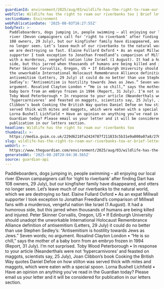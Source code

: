 ```yaml
---
guardianId: environment/2025/aug/03/wildlife-has-the-right-to-roam-our-riverbanks-too
webTitle: Wildlife has the right to roam our riverbanks too | Brief letters
sectionName: Environment
webPublicationDate: '2025-08-03T16:27:55Z'
bodyText: >-
  Paddleboarders, dogs jumping in, people swimming – all enjoying our local
  river (Devon campaigners call for ‘right to riverbank’ after finding Dart has
  108 owners, 29 July), but our kingfisher family have disappeared, and otters
  no longer seen. Let’s leave much of our riverbanks to the natural world, which
  we are destroying so fast. Elaine Fullard Oxford • As an expat Millwall
  supporter I took exception to Jonathan Freedland’s comparison of Millwall fans
  with a murderous, vengeful nation like Israel (1 August). It had a humorous
  side, but this jarred when thousands of humans are being killed and injured.
  Peter Skinner Corvallis, Oregon, US • If Edinburgh University should unadopt
  the unworkable International Holocaust Remembrance Alliance definition of
  antisemitism (Letters, 29 July) it could do no better than use Stephen
  Sedley’s: “Antisemitism is hostility towards Jews as Jews.” Seven words; no
  argument. Rosalind Clayton London • “He is so chill,” says the mother of a
  baby born from an embryo frozen in 1994 (Report, 31 July). I’m not surprised.
  Toby Wood Peterborough • In response to your article (Neanderthals were not
  ‘hypercarnivores’ and feasted on maggots, scientists say, 25 July), Joan
  Clibbon’s book Cooking the British Way quotes Daniel Defoe on how stilton was
  served thick with mites and maggots, which were eaten with a special spoon.
  Lorna Bushell Lichfield • Have an opinion on anything you’ve read in the
  Guardian today? Please email us your letter and it will be considered for
  publication in our letters section.
headline: Wildlife has the right to roam our riverbanks too
thumbnail: >-
  https://media.guim.co.uk/229d6218fa2424787f211833c5b31e9a000a07a8/276_0_4800_3840/500.jpg
slug: wildlife-has-the-right-to-roam-our-riverbanks-too-or-brief-letters
webUrl: >-
  https://www.theguardian.com/environment/2025/aug/03/wildlife-has-the-right-to-roam-our-riverbanks-too
generatedAt: '2025-08-28T20:04:30.565Z'
source: guardian-api
---
```

Paddleboarders, dogs jumping in, people swimming – all enjoying our local river (Devon campaigners call for ‘right to riverbank’ after finding Dart has 108 owners, 29 July), but our kingfisher family have disappeared, and otters no longer seen. Let’s leave much of our riverbanks to the natural world, which we are destroying so fast. Elaine Fullard Oxford • As an expat Millwall supporter I took exception to Jonathan Freedland’s comparison of Millwall fans with a murderous, vengeful nation like Israel (1 August). It had a humorous side, but this jarred when thousands of humans are being killed and injured. Peter Skinner Corvallis, Oregon, US • If Edinburgh University should unadopt the unworkable International Holocaust Remembrance Alliance definition of antisemitism (Letters, 29 July) it could do no better than use Stephen Sedley’s: “Antisemitism is hostility towards Jews as Jews.” Seven words; no argument. Rosalind Clayton London • “He is so chill,” says the mother of a baby born from an embryo frozen in 1994 (Report, 31 July). I’m not surprised. Toby Wood Peterborough • In response to your article (Neanderthals were not ‘hypercarnivores’ and feasted on maggots, scientists say, 25 July), Joan Clibbon’s book Cooking the British Way quotes Daniel Defoe on how stilton was served thick with mites and maggots, which were eaten with a special spoon. Lorna Bushell Lichfield • Have an opinion on anything you’ve read in the Guardian today? Please email us your letter and it will be considered for publication in our letters section.

